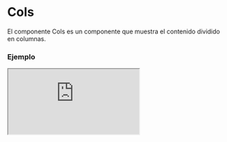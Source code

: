 
# Cols

El componente Cols es un componente que muestra el contenido dividido en columnas.

### Ejemplo

<Iframe src="https://fenextjs-component-storybook.vercel.app/iframe.html?args=&id=cols-cols--index&viewMode=story" />

### Importacion

Para importar el componente Cols, se puede hacer desde fenextjs o fenextjs-component

```tsx copy
import { Cols, ColsProps } from "fenextjs/cjs/component/Cols";
```

o

```tsx copy
import { Cols, ColsProps } from "fenextjs-component/cjs/Cols";
```

### Parametros

| Propiedad   |       Tipo       | Requerido | Default | Descripción                                                     |
| ----------- | :--------------: | :-------: | :-----: | :-------------------------------------------------------------- |
| nCols       | number \| string |    no     |         | El número de columnas para el componente.                       |
| breakInside |     boolean      |    no     |         | Indica si se permite el salto de columna dentro del componente. |
| children    |    ReactNode     |    no     |         | Contenido del componente.                                       |

### Storybook

Para ver el storybook del componente lo puede hacer con este [link](https://fenextjs-component-storybook.vercel.app/?path=/story/cols-cols--index)

### Usos

- Uso básico del componente Cols

```tsx copy
<Cols
  nCols={3}
  breakInside={true}
>
  {/* Contenido de las columnas */}
</Cols>
```
